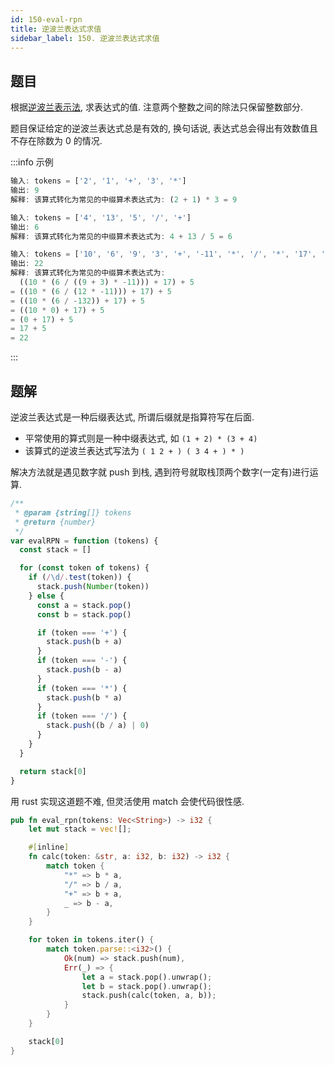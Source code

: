 ```yaml
---
id: 150-eval-rpn
title: 逆波兰表达式求值
sidebar_label: 150. 逆波兰表达式求值
---
```


## 题目

根据[逆波兰表示法](https://en.wikipedia.org/wiki/Reverse_Polish_notation), 求表达式的值. 注意两个整数之间的除法只保留整数部分. 

题目保证给定的逆波兰表达式总是有效的, 换句话说, 表达式总会得出有效数值且不存在除数为 0 的情况.

:::info 示例

```ts
输入: tokens = ['2', '1', '+', '3', '*']
输出: 9
解释: 该算式转化为常见的中缀算术表达式为: (2 + 1) * 3 = 9
```

```ts
输入: tokens = ['4', '13', '5', '/', '+']
输出: 6
解释: 该算式转化为常见的中缀算术表达式为: 4 + 13 / 5 = 6
```

```ts
输入: tokens = ['10', '6', '9', '3', '+', '-11', '*', '/', '*', '17', '+' ,'5' ,'+']
输出: 22
解释: 该算式转化为常见的中缀算术表达式为:
  ((10 * (6 / ((9 + 3) * -11))) + 17) + 5
= ((10 * (6 / (12 * -11))) + 17) + 5
= ((10 * (6 / -132)) + 17) + 5
= ((10 * 0) + 17) + 5
= (0 + 17) + 5
= 17 + 5
= 22
```

:::

## 题解

逆波兰表达式是一种后缀表达式, 所谓后缀就是指算符写在后面.

- 平常使用的算式则是一种中缀表达式, 如 `(1 + 2) * (3 + 4)`
- 该算式的逆波兰表达式写法为 `( 1 2 + ) ( 3 4 + ) * )`

解决方法就是遇见数字就 push 到栈, 遇到符号就取栈顶两个数字(一定有)进行运算.


<Tabs>
  <TabItem value='JavaScript' label='JavaScript' default>

```ts
/**
 * @param {string[]} tokens
 * @return {number}
 */
var evalRPN = function (tokens) {
  const stack = []

  for (const token of tokens) {
    if (/\d/.test(token)) {
      stack.push(Number(token))
    } else {
      const a = stack.pop()
      const b = stack.pop()

      if (token === '+') {
        stack.push(b + a)
      }
      if (token === '-') {
        stack.push(b - a)
      }
      if (token === '*') {
        stack.push(b * a)
      }
      if (token === '/') {
        stack.push((b / a) | 0)
      }
    }
  }

  return stack[0]
}
```

</TabItem>
<TabItem value='Rust' label='Rust'>

用 rust 实现这道题不难, 但灵活使用 match 会使代码很性感.

```rust
pub fn eval_rpn(tokens: Vec<String>) -> i32 {
    let mut stack = vec![];

    #[inline]
    fn calc(token: &str, a: i32, b: i32) -> i32 {
        match token {
            "*" => b * a,
            "/" => b / a,
            "+" => b + a,
            _ => b - a,
        }
    }

    for token in tokens.iter() {
        match token.parse::<i32>() {
            Ok(num) => stack.push(num),
            Err(_) => {
                let a = stack.pop().unwrap();
                let b = stack.pop().unwrap();
                stack.push(calc(token, a, b));
            }
        }
    }

    stack[0]
}
```

</TabItem>
</Tabs>
